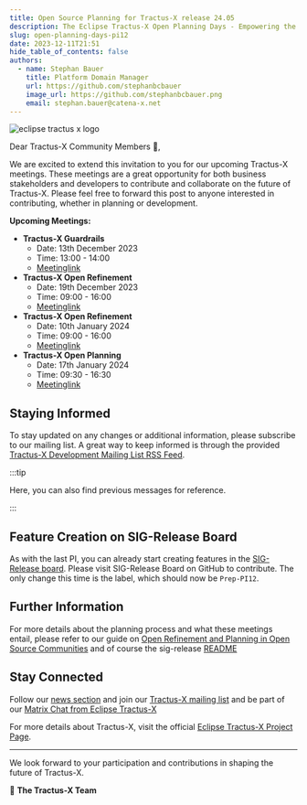 ```yaml
---
title: Open Source Planning for Tractus-X release 24.05
description: The Eclipse Tractus-X Open Planning Days - Empowering the Catena-X Data Space
slug: open-planning-days-pi12
date: 2023-12-11T21:51
hide_table_of_contents: false
authors:
  - name: Stephan Bauer
    title: Platform Domain Manager
    url: https://github.com/stephanbcbauer
    image_url: https://github.com/stephanbcbauer.png
    email: stephan.bauer@catena-x.net
---
```


![eclipse tractus x logo](@site/static/img/Tractus-X_openplanning.png)

Dear Tractus-X Community Members 🎉,
 
We are excited to extend this invitation to you for our upcoming Tractus-X meetings. These meetings are a great opportunity for both business stakeholders and developers to contribute and collaborate on the future of Tractus-X.
Please feel free to forward this post to anyone interested in contributing, whether in planning or development.
 
**Upcoming Meetings:**
 
- **Tractus-X Guardrails**
  - Date: 13th December 2023
  - Time: 13:00 - 14:00
  - [Meetinglink](https://teams.microsoft.com/l/meetup-join/19%3ameeting_YWJmNzc2OWYtNWYwYy00MDhiLTgxODQtYjliZmQyMDRmMDY1%40thread.v2/0?context=%7b%22Tid%22%3a%221ad22c6d-2f08-4f05-a0ba-e17f6ce88380%22%2c%22Oid%22%3a%22a8b7a5ee-66ff-4695-afa2-08f893d8aaf6%22%7d)
- **Tractus-X Open Refinement**
  - Date: 19th December 2023
  - Time: 09:00 - 16:00
  - [Meetinglink](https://teams.microsoft.com/l/meetup-join/19%3ameeting_ZDMzNmQwNzItYzJiZS00YmZhLWE0ZjctNDAzYmMwMjYyMTgw%40thread.v2/0?context=%7b%22Tid%22%3a%221ad22c6d-2f08-4f05-a0ba-e17f6ce88380%22%2c%22Oid%22%3a%22a8b7a5ee-66ff-4695-afa2-08f893d8aaf6%22%7d)
- **Tractus-X Open Refinement**
  - Date: 10th January 2024
  - Time: 09:00 - 16:00
  - [Meetinglink](https://teams.microsoft.com/l/meetup-join/19%3ameeting_NzAyMGQyN2ItYzJlZS00NTEwLTliMWItMjUyYjNjYzE1NWQ2%40thread.v2/0?context=%7b%22Tid%22%3a%221ad22c6d-2f08-4f05-a0ba-e17f6ce88380%22%2c%22Oid%22%3a%22a8b7a5ee-66ff-4695-afa2-08f893d8aaf6%22%7d)
- **Tractus-X Open Planning**
  - Date: 17th January 2024
  - Time: 09:30 - 16:30
  - [Meetinglink](https://teams.microsoft.com/l/meetup-join/19%3ameeting_ZTA5ZGFkMWQtNGY0NS00MWU1LTgxNGYtMjA5OWM3NmFkYjMx%40thread.v2/0?context=%7b%22Tid%22%3a%221ad22c6d-2f08-4f05-a0ba-e17f6ce88380%22%2c%22Oid%22%3a%22a8b7a5ee-66ff-4695-afa2-08f893d8aaf6%22%7d)

<!--truncate-->

## Staying Informed
 
To stay updated on any changes or additional information, please subscribe to our mailing list. A great way to keep informed is through the provided [Tractus-X Development Mailing List RSS Feed](https://www.eclipse.org/lists/tractusx-dev/maillist.rss).

:::tip

Here, you can also find previous messages for reference.

:::

## Feature Creation on SIG-Release Board
 
As with the last PI, you can already start creating features in the [SIG-Release board](https://github.com/orgs/eclipse-tractusx/projects/26). Please visit SIG-Release Board on GitHub to contribute.
The only change this time is the label, which should now be `Prep-PI12`.
 
## Further Information
 
For more details about the planning process and what these meetings entail, please refer to our guide on [Open Refinement and Planning in Open Source Communities](https://github.com/eclipse-tractusx/sig-release/blob/main/docs/Open-Refinement-and-Planning-in-Open-Source-Communities.md)
 and of course the sig-release [README](https://github.com/eclipse-tractusx/sig-release/blob/main/README.md)

## Stay Connected

Follow our [news section](https://eclipse-tractusx.github.io/blog) and join our [Tractus-X mailing list](https://eclipse-tractusx.github.io/docs/oss/how-to-contribute/#dev-mailinglist)
and be part of our [Matrix Chat from Eclipse Tractus-X](https://chat.eclipse.org/#/room/#tools.tractus-x:matrix.eclipse.org) 

For more details about Tractus-X, visit the official [Eclipse Tractus-X Project Page](https://projects.eclipse.org/projects/automotive.tractusx).

---

We look forward to your participation and contributions in shaping the future of Tractus-X.

🚀 **The Tractus-X Team**
